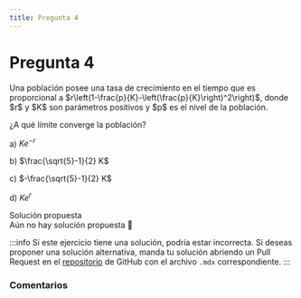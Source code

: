 ```yaml
---
title: Pregunta 4
---
```



# Pregunta 4

<div className="exercise">
Una población posee una tasa de crecimiento en el tiempo que es proporcional a $r\left(1-\frac{p}{K}-\left(\frac{p}{K}\right)^2\right)$, donde $r$ y $K$ son parámetros positivos y $p$ es el nivel de la población.

¿A qué límite converge la población?

a) $K e^{-r}$

b) $\frac{\sqrt{5}-1}{2} K$

c) $-\frac{\sqrt{5}-1}{2} K$

d) $K e^r$
</div>

<MDXDetails>
<summary>Solución propuesta</summary>

<div className="exercise">
Aún no hay solución propuesta 🥲
</div>

:::info
Si este ejercicio tiene una solución, podría estar incorrecta. Si deseas proponer una solución alternativa, manda tu solución abriendo
un Pull Request en el [repositorio](https://github.com/crow-rojas/apuntes-fundamentals/pulls) de GitHub con el archivo
`.mdx` correspondiente.
:::

</MDXDetails>

### Comentarios

<Disqus
  url="https://crow-rojas.github.io/apuntes-fundamentals/docs/mathematics/differential-equations/exercises/2018-2/p04"
  identifier="docs/mathematics/differential-equations/exercises/2018-2/p04"
  title="2018-2 Ecuaciones Diferenciales - Pregunta 04"
/>
